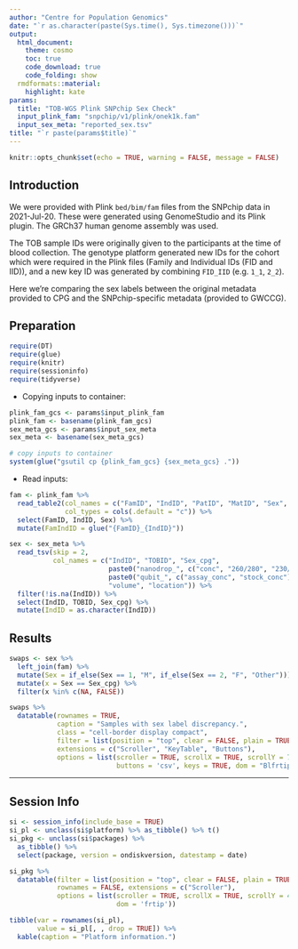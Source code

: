 ```yaml
---
author: "Centre for Population Genomics"
date: "`r as.character(paste(Sys.time(), Sys.timezone()))`"
output:
  html_document:
    theme: cosmo
    toc: true
    code_download: true
    code_folding: show
  rmdformats::material:
    highlight: kate
params:
  title: "TOB-WGS Plink SNPchip Sex Check"
  input_plink_fam: "snpchip/v1/plink/onek1k.fam"
  input_sex_meta: "reported_sex.tsv"
title: "`r paste(params$title)`"
---
```


```r
knitr::opts_chunk$set(echo = TRUE, warning = FALSE, message = FALSE)
```

## Introduction

We were provided with Plink `bed/bim/fam` files from the SNPchip data in
2021-Jul-20. These were generated using GenomeStudio and its Plink
plugin. The GRCh37 human genome assembly was used.

The TOB sample IDs were originally given to the participants at the time of
blood collection. The genotype platform generated new IDs for the cohort which
were required in the Plink files (Family and Individual IDs (FID and IID)),
and a new key ID was generated by combining `FID_IID` (e.g. `1_1`, `2_2`).

Here we're comparing the sex labels between the original metadata provided to
CPG and the SNPchip-specific metadata (provided to GWCCG).

## Preparation

```r
require(DT)
require(glue)
require(knitr)
require(sessioninfo)
require(tidyverse)
```

- Copying inputs to container:

```r
plink_fam_gcs <- params$input_plink_fam
plink_fam <- basename(plink_fam_gcs)
sex_meta_gcs <- params$input_sex_meta
sex_meta <- basename(sex_meta_gcs)

# copy inputs to container
system(glue("gsutil cp {plink_fam_gcs} {sex_meta_gcs} ."))
```

- Read inputs:

```r
fam <- plink_fam %>%
  read_table2(col_names = c("FamID", "IndID", "PatID", "MatID", "Sex", "Aff"),
              col_types = cols(.default = "c")) %>%
  select(FamID, IndID, Sex) %>%
  mutate(FamIndID = glue("{FamID}_{IndID}"))

sex <- sex_meta %>%
  read_tsv(skip = 2,
           col_names = c("IndID", "TOBID", "Sex_cpg",
                         paste0("nanodrop_", c("conc", "260/280", "230/280")),
                         paste0("qubit_", c("assay_conc", "stock_conc")),
                         "volume", "location")) %>%
  filter(!is.na(IndID)) %>%
  select(IndID, TOBID, Sex_cpg) %>%
  mutate(IndID = as.character(IndID))
```

## Results

```r
swaps <- sex %>%
  left_join(fam) %>%
  mutate(Sex = if_else(Sex == 1, "M", if_else(Sex == 2, "F", "Other"))) %>%
  mutate(x = Sex == Sex_cpg) %>%
  filter(x %in% c(NA, FALSE))

swaps %>%
  datatable(rownames = TRUE,
            caption = "Samples with sex label discrepancy.",
            class = "cell-border display compact",
            filter = list(position = "top", clear = FALSE, plain = TRUE),
            extensions = c("Scroller", "KeyTable", "Buttons"),
            options = list(scroller = TRUE, scrollX = TRUE, scrollY = 700,
                           buttons = 'csv', keys = TRUE, dom = "Blfrtip"))
```

-------------------------

## Session Info

```r
si <- session_info(include_base = TRUE)
si_pl <- unclass(si$platform) %>% as_tibble() %>% t()
si_pkg <- unclass(si$packages) %>%
  as_tibble() %>%
  select(package, version = ondiskversion, datestamp = date)

si_pkg %>%
  datatable(filter = list(position = "top", clear = FALSE, plain = TRUE),
            rownames = FALSE, extensions = c("Scroller"),
            options = list(scroller = TRUE, scrollX = TRUE, scrollY = 400,
                           dom = 'frtip'))

tibble(var = rownames(si_pl),
       value = si_pl[, , drop = TRUE]) %>%
  kable(caption = "Platform information.")
```
